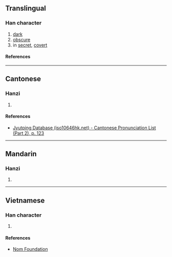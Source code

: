 {{character info/new}}
==Translingual==

===Han character===
{{Han char|rn=72|rad=日|as=11|sn=15|four=64027|canj=ATLB|ids=⿰日㒼}}

# [[dark]]
# [[obscure]]
# in [[secret]], [[covert]]

====References====
{{Han ref|kx=0499.140|dkj=14119|dj=0868.190|hdz=21532.140|uh=66AA}}

----

==Cantonese==

===Hanzi===
{{yue-hanzi|jyut=[[mun5]]|y=mun5}}

# {{defn|lang=yue|sort=日11}}

====References====
* [http://www.iso10646hk.net/jp/document/download.jsp Jyutping Database (iso10646hk.net) - Cantonese Pronunciation List (Part 2), p. 123]

----

==Mandarin==

===Hanzi===
{{cmn-hanzi|pin=[[mèn]] ([[men4]])|wg=men<sup>4</sup>}}

# {{rfdef|lang=cmn}}

----

==Vietnamese==

===Han character===
{{vi-readings|rs=日11|reading=mơn}}

# {{defn|lang=vi|sort=日11}}

====References====
* [http://nomfoundation.org/common/nom_details.php?codepoint=66aa Nom Foundation]